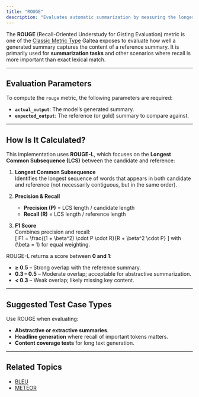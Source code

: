 ```yaml
---
title: "ROUGE"
description: "Evaluates automatic summarization by measuring the longest common subsequence (LCS) that preserves the word order between candidate and reference summaries." 
---
```

The **ROUGE** (Recall-Oriented Understudy for Gisting Evaluation) metric is one of the [Classic Metric Type](/concepts/metric-type) Galtea exposes to evaluate how well a generated summary captures the content of a reference summary. It is primarily used for **summarization tasks** and other scenarios where recall is more important than exact lexical match.

---
## Evaluation Parameters

To compute the `rouge` metric, the following parameters are required:

- **`actual_output`**: The model’s generated summary.
- **`expected_output`**: The reference (or gold) summary to compare against.

---
## How Is It Calculated?

This implementation uses **ROUGE-L**, which focuses on the **Longest Common Subsequence (LCS)** between the candidate and reference:

1. **Longest Common Subsequence**  
   Identifies the longest sequence of words that appears in both candidate and reference (not necessarily contiguous, but in the same order).

2. **Precision & Recall**  
   - **Precision (P)** = LCS length / candidate length  
   - **Recall (R)** = LCS length / reference length

3. **F1 Score**  
   Combines precision and recall:  
   \[
   F1 = \frac{(1 + \beta^2) \cdot P \cdot R}{R + \beta^2 \cdot P}
   \]
   with \(\beta = 1\) for equal weighting.


ROUGE-L returns a score between **0 and 1**:

- **≥ 0.5** – Strong overlap with the reference summary.
- **0.3 – 0.5** – Moderate overlap; acceptable for abstractive summarization.
- **< 0.3** – Weak overlap; likely missing key content.

---
## Suggested Test Case Types

Use ROUGE when evaluating:

- **Abstractive or extractive summaries**.
- **Headline generation** where recall of important tokens matters.
- **Content coverage tests** for long text generation.

---
## Related Topics

- [BLEU](/concepts/metric-type/bleu)
- [METEOR](/concepts/metric-type/meteor)
